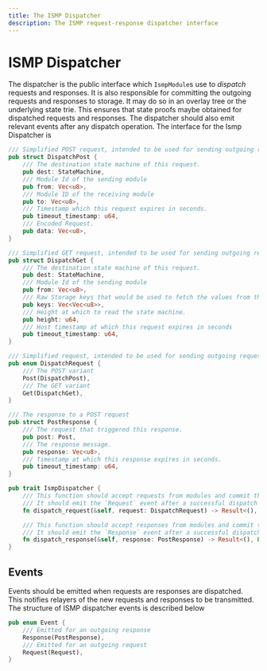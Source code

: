 ```yaml
---
title: The ISMP Dispatcher
description: The ISMP request-response dispatcher interface
---
```


# ISMP Dispatcher

The dispatcher is the public interface which `IsmpModule`s use to _dispatch_ requests and responses. It is also responsible for committing the outgoing requests and responses to storage. It may do so in an overlay tree or the underlying state trie. This ensures that state proofs maybe obtained for dispatched requests and responses. The dispatcher should also emit relevant events after any dispatch operation. The interface for the Ismp Dispatcher is

```rust showLineNumbers
/// Simplified POST request, intended to be used for sending outgoing requests
pub struct DispatchPost {
    /// The destination state machine of this request.
    pub dest: StateMachine,
    /// Module Id of the sending module
    pub from: Vec<u8>,
    /// Module ID of the receiving module
    pub to: Vec<u8>,
    /// Timestamp which this request expires in seconds.
    pub timeout_timestamp: u64,
    /// Encoded Request.
    pub data: Vec<u8>,
}

/// Simplified GET request, intended to be used for sending outgoing requests
pub struct DispatchGet {
    /// The destination state machine of this request.
    pub dest: StateMachine,
    /// Module Id of the sending module
    pub from: Vec<u8>,
    /// Raw Storage keys that would be used to fetch the values from the counterparty
    pub keys: Vec<Vec<u8>>,
    /// Height at which to read the state machine.
    pub height: u64,
    /// Host timestamp at which this request expires in seconds
    pub timeout_timestamp: u64,
}

/// Simplified request, intended to be used for sending outgoing requests
pub enum DispatchRequest {
    /// The POST variant
    Post(DispatchPost),
    /// The GET variant
    Get(DispatchGet),
}

/// The response to a POST request
pub struct PostResponse {
    /// The request that triggered this response.
    pub post: Post,
    /// The response message.
    pub response: Vec<u8>,
    /// Timestamp at which this response expires in seconds.
    pub timeout_timestamp: u64,
}

pub trait IsmpDispatcher {
    /// This function should accept requests from modules and commit them to the state
    /// It should emit the `Request` event after a successful dispatch
    fn dispatch_request(&self, request: DispatchRequest) -> Result<(), Error>;

    /// This function should accept responses from modules and commit them to the state
    /// It should emit the `Response` event after a successful dispatch
    fn dispatch_response(&self, response: PostResponse) -> Result<(), Error>;
}
```

## Events

Events should be emitted when requests are responses are dispatched. This notifies relayers of the new requests and responses to be transmitted.
The structure of ISMP dispatcher events is described below

```rust showLineNumbers
pub enum Event {
    /// Emitted for an outgoing response
    Response(PostResponse),
    /// Emitted for an outgoing request
    Request(Request),
}
```
